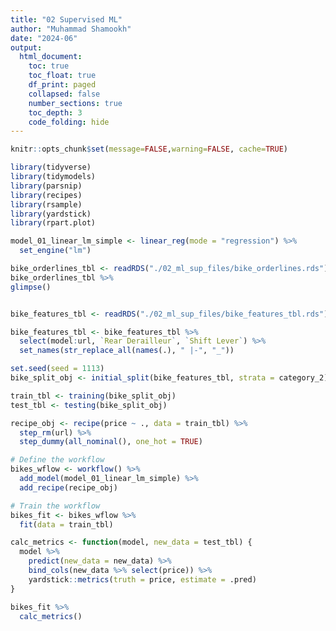 ```yaml
---
title: "02 Supervised ML"
author: "Muhammad Shamookh"
date: "2024-06"
output:
  html_document:
    toc: true
    toc_float: true
    df_print: paged
    collapsed: false
    number_sections: true
    toc_depth: 3
    code_folding: hide
---
```


```r
knitr::opts_chunk$set(message=FALSE,warning=FALSE, cache=TRUE)
```

```r
library(tidyverse)
library(tidymodels)
library(parsnip)
library(recipes)
library(rsample)
library(yardstick)
library(rpart.plot)
```

```r
model_01_linear_lm_simple <- linear_reg(mode = "regression") %>%
  set_engine("lm")

bike_orderlines_tbl <- readRDS("./02_ml_sup_files/bike_orderlines.rds")
bike_orderlines_tbl %>%
glimpse()


bike_features_tbl <- readRDS("./02_ml_sup_files/bike_features_tbl.rds")

bike_features_tbl <- bike_features_tbl %>%
  select(model:url, `Rear Derailleur`, `Shift Lever`) %>%
  set_names(str_replace_all(names(.), " |-", "_"))
```

```r
set.seed(seed = 1113)
bike_split_obj <- initial_split(bike_features_tbl, strata = category_2)

train_tbl <- training(bike_split_obj)
test_tbl <- testing(bike_split_obj)

recipe_obj <- recipe(price ~ ., data = train_tbl) %>%
  step_rm(url) %>%
  step_dummy(all_nominal(), one_hot = TRUE)
```

```r
# Define the workflow
bikes_wflow <- workflow() %>%
  add_model(model_01_linear_lm_simple) %>%
  add_recipe(recipe_obj)

# Train the workflow
bikes_fit <- bikes_wflow %>%
  fit(data = train_tbl)


```


```r

calc_metrics <- function(model, new_data = test_tbl) {
  model %>%
    predict(new_data = new_data) %>%
    bind_cols(new_data %>% select(price)) %>%
    yardstick::metrics(truth = price, estimate = .pred)
}

bikes_fit %>%
  calc_metrics()

```




